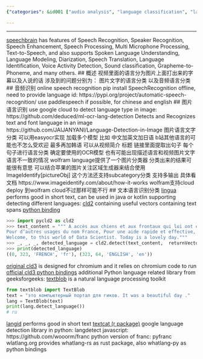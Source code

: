 ```yaml
---
{"categories": &id001 ["audio analysis", "language classification", "language recognization", "localization", "OCR", "pyjom", "speech recognization"], "category": "Natural Language Processing", "date": "2022-08-08 09:47:54", "description": "This article delves into the process of identifying languages in videos through the utilization of various tools, such as SpeechRecognition, paddlespeech, Google Cloud ML, EasyOCR, langid, textcat, and more. These tools facilitate language detection in both audio and textual content within videos.", "tags": *id001, "title": "识别视频语言"}

---
```


------
[speechbrain](https://speechbrain.github.io/) has features of Speech Recognition, Speaker Recognition, Speech Enhancement, Speech Processing, Multi Microphone Processing, Text-to-Speech, and also supports Spoken Language Understanding, Language Modeling, Diarization, Speech Translation, Language Identification, Voice Activity Detection, Sound classification, Grapheme-to-Phoneme, and many others.
## 概述
视频里面的语言分为图片上面打出来的字幕以及人说的话
涉及到的问题分别为： 图片文字的语言分类 以及音频语言分类
## 音频识别
online speech recognition
pip install SpeechRecognition
offline, need to provide language id:
https://pypi.org/project/automatic-speech-recognition/
use paddlespeech if possible, for chinese and english
## 图片语言识别
use google cloud to detect language type in image:
https://github.com/deduced/ml-ocr-lang-detection
Detects and Recognizes text and font language in an image
https://github.com/JAIJANYANI/Language-Detection-in-Image
图片语言文字分类 可以用easyocr实现 加载多个模型 比如 中文加英文加日语 b站其他语言的可能也不怎么受欢迎 最多再加韩语
可以从视频简介 标题 链接里面提取出句子 每个句子进行语言分类 确定要使用的OCR模型 也有可能出现描述语言和视频图片文字语言不一致的情况
wolfram language提供了一个图片分类器 分类出来的结果可能很有意思 可以结合苹果的图片关注区域生成器来结合使用
ImageIdentify[pictureObj]
这个方法还支持subcategory分类 支持多输出 具体看文档
https://www.imageidentify.com/about/how-it-works
wolfram支持cloud deploy 到wolfram cloud不过那样可能不行
## 文本语言识别分类
[lingua](https://github.com/pemistahl/lingua) performs good in short text, can be used in java or kotlin
supporting detecting different languages:
[cld2](https://github.com/ropensci/cld2) containing useful vectors containing text spans [python binding](https://pypi.org/project/pycld2/)
```python
>>> import pycld2 as cld2
>>> text_content = """ A accès aux chiens et aux frontaux qui lui ont été il peut consulter et modifier ses collections et exporter Cet article concerne le pays européen aujourd’hui appelé République française.
Pour d’autres usages du nom France, Pour une aide rapide et effective, veuiller trouver votre aide dans le menu ci-dessus.
Welcome, to this world of Data Scientist. Today is a lovely day."""
>>> _, _, _, detected_language = cld2.detect(text_content,  returnVectors=True)
>>> print(detected_language)
((0, 323, 'FRENCH', 'fr'), (323, 64, 'ENGLISH', 'en'))
```
[original cld3](https://github.com/google/cld3) is designed for chromium and it relies on chromium code to run
[official cld3 python bindings](https://pypi.org/project/gcld3/)
additional Python language related library from geeksforgeeks:
[textblob](https://textblob.readthedocs.io/en/dev/) is a natural language processing toolkit
```python
from textblob import TextBlob
text = "это компьютерный портал для гиков. It was a beautiful day ."
lang = TextBlob(text)
print(lang.detect_language())
# ru
```
[langid](https://github.com/saffsd/langid.py) performs good in short text
[textcat (r package)](https://cran.r-project.org/package=textcat)
google language detection library in python: langdetect
javascript:
https://github.com/wooorm/franc
python version of franc:
pyfranc
wlatlang.org provides whatlang-rs as rust package, also whatlang-py as python bindings
